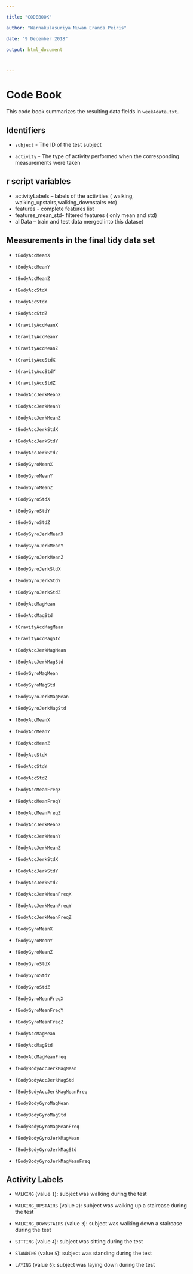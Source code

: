 ```yaml
---

title: "CODEBOOK"

author: "Warnakulasuriya Nuwan Eranda Peiris"

date: "9 December 2018"

output: html_document



---
```


# Code Book



This code book summarizes the resulting data fields in `week4data.txt`.



## Identifiers



* `subject` - The ID of the test subject

* `activity` - The type of activity performed when the corresponding measurements were taken

## r script variables
* activityLabels -- labels of the activities ( walking, walking_upstairs,walking_downstairs etc)
* features - complete features list
* features_mean_std- filtered features ( only mean and std)
* allData -- train and test data merged into this dataset

## Measurements in the final tidy data set

* `tBodyAccMeanX`

* `tBodyAccMeanY`

* `tBodyAccMeanZ`

* `tBodyAccStdX`

* `tBodyAccStdY`

* `tBodyAccStdZ`

* `tGravityAccMeanX`

* `tGravityAccMeanY`

* `tGravityAccMeanZ`

* `tGravityAccStdX`

* `tGravityAccStdY`

* `tGravityAccStdZ`

* `tBodyAccJerkMeanX`

* `tBodyAccJerkMeanY`

* `tBodyAccJerkMeanZ`

* `tBodyAccJerkStdX`

* `tBodyAccJerkStdY`

* `tBodyAccJerkStdZ`

* `tBodyGyroMeanX`

* `tBodyGyroMeanY`

* `tBodyGyroMeanZ`

* `tBodyGyroStdX`

* `tBodyGyroStdY`

* `tBodyGyroStdZ`

* `tBodyGyroJerkMeanX`

* `tBodyGyroJerkMeanY`

* `tBodyGyroJerkMeanZ`

* `tBodyGyroJerkStdX`

* `tBodyGyroJerkStdY`

* `tBodyGyroJerkStdZ`

* `tBodyAccMagMean`

* `tBodyAccMagStd`

* `tGravityAccMagMean`

* `tGravityAccMagStd`

* `tBodyAccJerkMagMean`

* `tBodyAccJerkMagStd`

* `tBodyGyroMagMean`

* `tBodyGyroMagStd`

* `tBodyGyroJerkMagMean`

* `tBodyGyroJerkMagStd`

* `fBodyAccMeanX`

* `fBodyAccMeanY`

* `fBodyAccMeanZ`

* `fBodyAccStdX`

* `fBodyAccStdY`

* `fBodyAccStdZ`

* `fBodyAccMeanFreqX`

* `fBodyAccMeanFreqY`

* `fBodyAccMeanFreqZ`

* `fBodyAccJerkMeanX`

* `fBodyAccJerkMeanY`

* `fBodyAccJerkMeanZ`

* `fBodyAccJerkStdX`

* `fBodyAccJerkStdY`

* `fBodyAccJerkStdZ`

* `fBodyAccJerkMeanFreqX`

* `fBodyAccJerkMeanFreqY`

* `fBodyAccJerkMeanFreqZ`

* `fBodyGyroMeanX`

* `fBodyGyroMeanY`

* `fBodyGyroMeanZ`

* `fBodyGyroStdX`

* `fBodyGyroStdY`

* `fBodyGyroStdZ`

* `fBodyGyroMeanFreqX`

* `fBodyGyroMeanFreqY`

* `fBodyGyroMeanFreqZ`

* `fBodyAccMagMean`

* `fBodyAccMagStd`

* `fBodyAccMagMeanFreq`

* `fBodyBodyAccJerkMagMean`

* `fBodyBodyAccJerkMagStd`

* `fBodyBodyAccJerkMagMeanFreq`

* `fBodyBodyGyroMagMean`

* `fBodyBodyGyroMagStd`

* `fBodyBodyGyroMagMeanFreq`

* `fBodyBodyGyroJerkMagMean`

* `fBodyBodyGyroJerkMagStd`

* `fBodyBodyGyroJerkMagMeanFreq`



## Activity Labels



* `WALKING` (value `1`): subject was walking during the test

* `WALKING_UPSTAIRS` (value `2`): subject was walking up a staircase during the test

* `WALKING_DOWNSTAIRS` (value `3`): subject was walking down a staircase during the test

* `SITTING` (value `4`): subject was sitting during the test

* `STANDING` (value `5`): subject was standing during the test

* `LAYING` (value `6`): subject was laying down during the test

